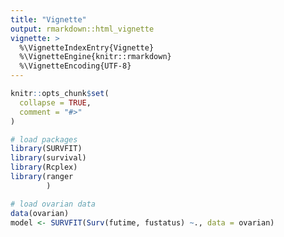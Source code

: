```yaml
---
title: "Vignette"
output: rmarkdown::html_vignette
vignette: >
  %\VignetteIndexEntry{Vignette}
  %\VignetteEngine{knitr::rmarkdown}
  %\VignetteEncoding{UTF-8}
---
```


```r
knitr::opts_chunk$set(
  collapse = TRUE,
  comment = "#>"
)
```

```r
# load packages
library(SURVFIT)
library(survival)
library(Rcplex)
library(ranger
        )

# load ovarian data
data(ovarian)
model <- SURVFIT(Surv(futime, fustatus) ~., data = ovarian)
```
